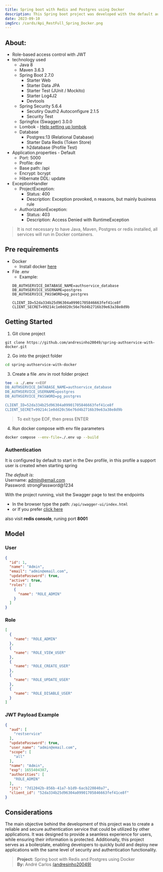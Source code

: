 ```yaml
---
title: Spring boot with Redis and Postgres using Docker
description: This Spring boot project was developed with the default authentication settings in mind and documentation to serve as a basis for developing other projects.
date: 2023-09-10
imgSrc: /cards/Api_RestFull_Spring_Docker.png
---
```


## About:
 - Role-based access control with JWT 
 - technology used 
    - Java 8
    - Maven 3.6.3
    - Spring Boot 2.7.0
    	- Starter Web
     	- Starter Data JPA
      	- Starter Test (JUnit / Mockito)
      	- Starter Log4J2
      	- Devtools
    - Spring Security 5.6.4     
    	- Secutiry Oauth2 Autoconfigure 2.1.5
     	- Security Test 
    - Springfox (Swagger) 3.0.0
    - Lombok - [Help setting up lombok](https://projectlombok.org/setup/eclipse)
    - Database
    	- Postgres:13 (Relational Database)
    	- Starter Data Redis (Token Store)
     	- h2database (Profile Test)
- Application.properties - Default 
    - Port: 5000
    - Profile: dev
    - Base path: /api
    - Encrypt: bcrypt
    - Hibernate DDL: update
- ExceptionHandler
    - ProjectException:
        - Status: 400
        - Description: Exception provoked, n reasons, but mainly business rule
    - AuthorizationException:
        - Status: 403
        - Description: Access Denied with RuntimeException
        
> It is not necessary to have Java, Maven, Postgres or redis installed, all services will run in Docker containers.

## Pre requirements
 - Docker 
    - Install docker [here](https://docs.docker.com/engine/install/)
 - File .env 
    - Example:
    ```properties
    DB_AUTHSERVICE_DATABASE_NAME=authservice_database
    DB_AUTHSERVICE_USERNAME=postgres
    DB_AUTHSERVICE_PASSWORD=pg_postgres

    CLIENT_ID=52da334b25d96304a09901705846663fef41ce8f
    CLIENT_SECRET=99214c1e0dd20c56e76d4b2716b39e63a38e8d9b
    ```

## Getting Started
1. Git clone project
 ```git
 git clone https://github.com/andresinho20049/spring-authservice-with-docker.git
 ```
 
2. Go into the project folder
```sh
cd spring-authservice-with-docker
```
 
3. Create a file .env in root folder project
```sh
tee -a ./.env <<EOF
DB_AUTHSERVICE_DATABASE_NAME=authservice_database
DB_AUTHSERVICE_USERNAME=postgres
DB_AUTHSERVICE_PASSWORD=pg_postgres

CLIENT_ID=52da334b25d96304a09901705846663fef41ce8f
CLIENT_SECRET=99214c1e0dd20c56e76d4b2716b39e63a38e8d9b
```
> To exit type EOF, then press ENTER

4. Run docker compose with env file parameters
```sh
docker compose --env-file=./.env up --build
```

### Authentication
It is configured by default to start in the Dev profile, 
in this profile a support user is created when starting spring

_The default is_: <br/>	
Username: admin@email.com   
Password: strongPassword@1234

With the project running, visit the Swagger page to test the endpoints
  - In the browser type the path: `/api/swagger-ui/index.html`
  - or If you prefer [click here](http://localhost:5000/api/swagger-ui/index.html)

also visit **redis console**, runing port **8001**

## Model
### User
```json
{
  "id": 1,
  "name": "Admin",
  "email": "admin@email.com",
  "updatePassword": true,
  "active": true,
  "roles": [
    {
      "name": "ROLE_ADMIN"
    }
  ]
}
```

### Role
```json
[
  {
    "name": "ROLE_ADMIN"
  },
  {
    "name": "ROLE_VIEW_USER"
  },
  {
    "name": "ROLE_CREATE_USER"
  },
  {
    "name": "ROLE_UPDATE_USER"
  },
  {
    "name": "ROLE_DISABLE_USER"
  }
]
```

### JWT Payload Example
```json
{
  "aud": [
    "restservice"
  ],
  "updatePassword": true,
  "user_name": "admin@email.com",
  "scope": [
    "all"
  ],
  "name": "Admin",
  "exp": 1655404387,
  "authorities": [
    "ROLE_ADMIN"
  ],
  "jti": "7d12042b-856b-41a7-b1d9-6acb220840a7",
  "client_id": "52da334b25d96304a09901705846663fef41ce8f"
}
```

## Considerations
The main objective behind the development of this project was to create a reliable and secure authentication service that could be utilized by other applications. It was designed to provide a seamless experience for users, while ensuring their information is protected. Additionally, this project serves as a boilerplate, enabling developers to quickly build and deploy new applications with the same level of security and authentication functionality.

> **Project:** Spring boot with Redis and Postgres using Docker      
> **By:** André Carlos [(andresinho20049)](https://github.com/andresinho20049)     
